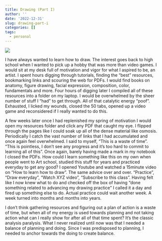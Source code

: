 ```yaml
---
title: Drawing (Part I)
author: ''
date: '2022-12-31'
slug: drawing-part-i
categories: []
tags:
  - personal
---
```


![](images/decisions.webp)

I have always wanted to learn how to draw. The interest goes back to high school when I wanted to pick up a hobby
that was more than video games. I would sit at my desk full of motivation and vigor for what I aspired to be, an artist.
I spent hours digging through tutorials, finding the "best" resources, bookmarking links and scouring the web for PDFs.
I would find books on anatomy, figure drawing, facial expression, composition, color, fundamentals and more. Four hours
of digging later I compiled all of these resources into a folder on my laptop. I would be overwhelmed by the sheer number of stuff I "had" to 
get through. All of that catalytic energy "poof". Exhausted, I licked my wounds, closed the 50 tabs, opened up a video game
and reconsidered if I really wanted to do this. 

A few weeks later once I had replenished my spring of motivation I would open my resources folder and click any PDF that caught my eye.
I flipped through the pages like I could soak up all of the dense material like osmosis. Periodically I catch the vast number of links that 
I had accumulated and once again feel overwhelmed. I said to myself, "This is a waste of time". "This is pointless, I don't see any progress
and it's too hard to commit to learning all of this". Once again, barely having made a mark in my notebook I closed the PDFs. How could I learn something
like this on my own when people went to Art school, studied this stuff for years and practiced everyday to get any good? I opened Youtube and watched
a 15minute video on "How to learn how to draw". The same advice over and over. "Practice", "Draw everyday", "Watch XYZ video", "Subscribe to this class".
Having felt like I now knew what to do and checked off the box of having "done something related to advancing my drawing practice" I called it a day and 
fired up something else to do. Actual practice could wait another week. A week turned into months and months into years.

I don't think gathering resources and figuring out a plan of action is a waste of time, but when all of my energy is used towards planning and not taking action
what can I really show for after all of that time spent? It's the classic analysis paralysis. What I never realized until now was that I needed
a balance of planning and doing. Since I was predisposed to planning, I needed to anchor towards the doing to create balance. 